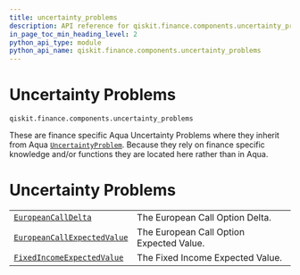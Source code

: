 ```yaml
---
title: uncertainty_problems
description: API reference for qiskit.finance.components.uncertainty_problems
in_page_toc_min_heading_level: 2
python_api_type: module
python_api_name: qiskit.finance.components.uncertainty_problems
---
```


<span id="module-qiskit.finance.components.uncertainty_problems" />

<span id="qiskit-finance-components-uncertainty-problems" />

# Uncertainty Problems

`qiskit.finance.components.uncertainty_problems`

These are finance specific Aqua Uncertainty Problems where they inherit from Aqua [`UncertaintyProblem`](qiskit.aqua.components.uncertainty_problems.UncertaintyProblem "qiskit.aqua.components.uncertainty_problems.UncertaintyProblem"). Because they rely on finance specific knowledge and/or functions they are located here rather than in Aqua.

# Uncertainty Problems

|                                                                                                                                                                                    |                                          |
| ---------------------------------------------------------------------------------------------------------------------------------------------------------------------------------- | ---------------------------------------- |
| [`EuropeanCallDelta`](qiskit.finance.components.uncertainty_problems.EuropeanCallDelta "qiskit.finance.components.uncertainty_problems.EuropeanCallDelta")                         | The European Call Option Delta.          |
| [`EuropeanCallExpectedValue`](qiskit.finance.components.uncertainty_problems.EuropeanCallExpectedValue "qiskit.finance.components.uncertainty_problems.EuropeanCallExpectedValue") | The European Call Option Expected Value. |
| [`FixedIncomeExpectedValue`](qiskit.finance.components.uncertainty_problems.FixedIncomeExpectedValue "qiskit.finance.components.uncertainty_problems.FixedIncomeExpectedValue")    | The Fixed Income Expected Value.         |


